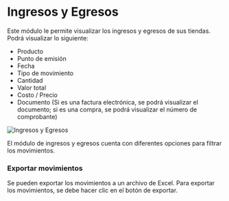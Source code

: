 
# **Ingresos y Egresos**

Este módulo le permite visualizar los ingresos y egresos de sus tiendas. Podrá visualizar lo siguiente:

- Producto
- Punto de emisión
- Fecha
- Tipo de movimiento
- Cantidad
- Valor total
- Costo / Precio
- Documento (Si es una factura electrónica, se podrá visualizar el documento; si es una compra, se podrá visualizar el número de comprobante)

![Ingresos y Egresos](../../assets/images/movimientosegresosingresos.png)

El módulo de ingresos y egresos cuenta con diferentes opciones para filtrar los movimientos.

### Exportar movimientos

Se pueden exportar los movimientos a un archivo de Excel. Para exportar los movimientos, se debe hacer clic en el botón de exportar.
